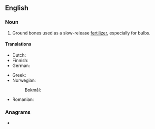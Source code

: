 {{also|bonemeal|bone-meal}}
==English==

===Noun===
{{en-noun|~}}

# Ground bones used as a slow-release [[fertilizer]], especially for bulbs.

====Translations====
{{trans-top|ground bones used as a slow-release fertilizer}}
* Dutch: {{t|nl|beendermeel|n}}
* Finnish: {{t|fi|luujauho}}
* German: {{t|de|Knochenmehl|n}}
{{trans-mid}}
* Greek: {{t+|el|οστεάλευρο|n|sc=Grek}}
* Norwegian:
*: Bokmål: {{t|nb|beinmel|n}}
* Romanian: {{t+|ro|făină de oase|f}}
{{trans-bottom}}

===Anagrams===
* {{anagrams|en|a=abeelmno|mole bean}}